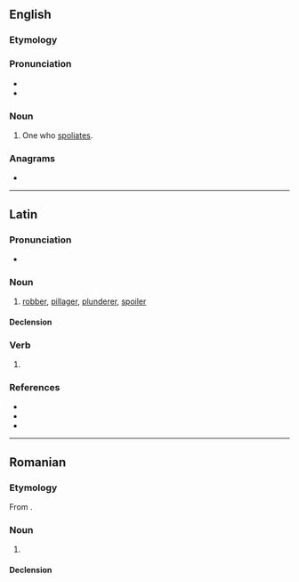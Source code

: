 ==English==

===Etymology===
{{suffix|en|spoliate|or}}
===Pronunciation===
* {{IPA|en|/ˈspoʊliˌeɪtə(ɹ)/}}
* {{audio|en|LL-Q1860 (eng)-Vealhurl-spoliator.wav|Audio (UK)}}

===Noun===
{{en-noun}}

# {{lb|en|obsolete}} One who [[spoliate]]s.

===Anagrams===
* {{anagrams|en|a=ailooprst|troopials}}

----

==Latin==

===Pronunciation===
* {{la-IPA|spoliātor}}

===Noun===
{{la-noun|spoliātor<3>}}

# [[robber]], [[pillager]], [[plunderer]], [[spoiler]]

====Declension====
{{la-ndecl|spoliātor<3>}}

===Verb===
{{la-verb-form|spoliātor}}

# {{inflection of|la|spoliō||2//3|s|futr|pasv|impr}}

===References===
* {{R:L&S}}
* {{R:Elementary Lewis}}
* {{R:Gaffiot}}

----

==Romanian==

===Etymology===
From {{bor|ro|fr|spoliateur}}.

===Noun===
{{ro-noun|m|spoliatori}}

# {{l|en|spoliator}}

====Declension====
{{ro-noun-m}}